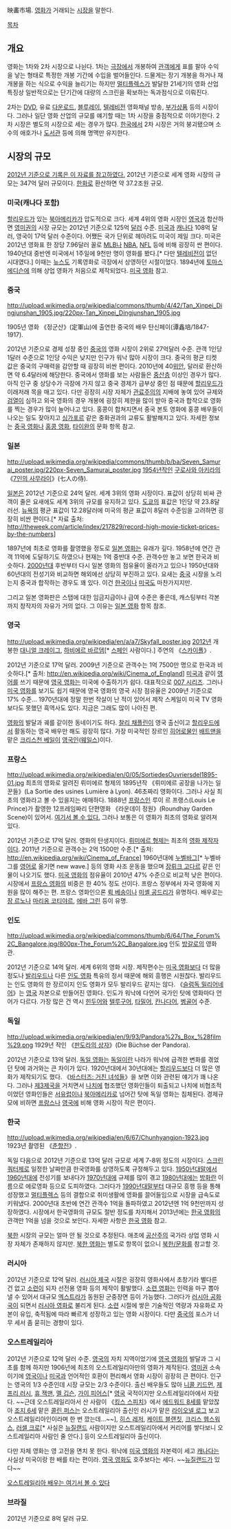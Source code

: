映畵市場. [[영화]]가 거래되는 [[시장]]을 말한다.

[[목차]]
== 개요 ==
영화는 1차와 2차 시장으로 나뉜다. 1차는 [[극장]]에서 개봉하여 [[관객]]에게 표를 팔아 수익을 낳는 형태로 특정한 개봉 기간에 수입을 벌어들인다. 드물게는 장기 개봉을 하거나 재개봉을 하는 식으로 수익을 늘리기는 하지만 [[멀티플렉스]]가 발달한 21세기의 영화 산업 특징상 일반적으로는 단기간에 대량의 스크린을 확보하는 독과점식으로 이뤄진다.

2차는 [[DVD]], 유료 [[다운로드]], [[블루레이]], [[텔레비전]] 영화채널 방송, [[부가상품]] 등의 시장이다. 그러나 일단 영화 산업의 규모를 얘기할 때는 1차 시장을 중점적으로 이야기한다. 2차 시장은 별도의 시장으로 세는 경우가 많다. [[한국]]에서 2차 시장은 거의 붕괴됐으며 소수의 애호가나 [[도서관]] 등에 의해 명맥만 유지한다.

== 시장의 규모 ==
[http://www.mpaa.org/resources/3037b7a4-58a2-4109-8012-58fca3abdf1b.pdf 2012년 기준으로 기록은 이 자료를 참고하였다.] 2012년 기준으로 세계 영화 시장의 규모는 347억 달러 규모이다. [[한화]]로 환산하면 약 37.2조원 규모.

=== 미국(캐나다 포함) ===
[[할리우드]]가 있는 [[북아메리카]]가 압도적으로 크다. 세계 4위의 영화 시장인 [[영국]]과 합산하면 [[영미권]]의 시장 규모는 2012년 기준으로 125억 [[달러]] 수준. [[미국]]과 [[캐나다]] 108억 달러, 영국이 17억 달러 수준이다. 어쨌든 국가 단위로 헤아려도 미국이 제일 크다. 미국은 2012년 영화표 한 장당 7.96달러 꼴로 [[MLB]]나 [[NBA]], [[NFL]] 등에 비해 굉장히 싼 편이다. 1940년대 중반엔 미국에서 1주일에 9천만 명이 영화를 봤다.[* 다만 [[텔레비전]]이 없던 시대였다.] 이때는 [[뉴스]]도 기록영화로 극장에서 상영하던 시절이었다. 1894년에 [[토마스 에디슨]]에 의해 상업 영화가 처음으로 제작되었다. [[미국 영화]] 참고.

=== 중국 ===
http://upload.wikimedia.org/wikipedia/commons/thumb/4/42/Tan_Xinpei_Dingjunshan_1905.jpg/220px-Tan_Xinpei_Dingjunshan_1905.jpg

1905년 영화 《정군산》(定軍山)에 출연한 중국의 배우 탄신페이(谭鑫培/1847-1917). 

2012년 기준으로 경제 성장 중인 [[중국]]의 영화 시장이 2위로 27억달러 수준. 관객 1인당 1달러 수준으로 1인당 수익은 낮지만 인구가 워낙 많아 시장이 크다. 중국의 평균 티켓 값은 중국의 구매력을 감안할 때 굉장히 비싼 편이다. 2010년에 40[[위안]], 달러로 환산하면 약 6.4달러에 해당한다. 중국에서 영화를 보는 사람들은 [[중산층]] 이상인 경우가 많다. 아직 인구 중 상당수가 극장에 가지 않고 중국 경제가 급부상 중인 점 때문에 [[할리우드]]가 이래저래 목을 매고 있다. 다만 굉장히 시장 자체가 [[관료주의]]의 지배에 놓여 있어 규제와 [[검열]]이 심하고 외국 영화의 경우 개봉에 굉장히 제한을 많이 받아 중국과 합작으로 영화를 찍는 경우가 많이 늘어나고 있다. 홍콩이 합쳐지면서 중국 본토 영화에 홍콩 배우들이 나오는 일도 잦아지고 [[싱가포르]] 같은 중화권과의 교류도 활발해지고 있다. 자세한 정보는 [[중국 영화]]나 [[홍콩 영화]], [[타이완]]의 문화 항목 참고.

=== 일본 ===
http://upload.wikimedia.org/wikipedia/commons/thumb/b/ba/Seven_Samurai_poster.jpg/220px-Seven_Samurai_poster.jpg
[[1954년]]작인 [[구로사와 아키라]]의 《[[7인의 사무라이]]》(七人の侍).

[[일본]]은 2012년 기준으로 24억 달러. 세계 3위의 영화 시장이다. 표값이 상당히 비싸 관객이 줄은 요새에도 세계 3위의 규모를 유지하고 있다. [[도쿄]]의 표값은 1인당 약 23.8달러선. [[뉴욕]]의 평균 표값이 12.28달러에 미국의 평균 표값이 8달러 수준임을 고려하면 굉장히 비싼 편이다.[* 자료 출처: http://theweek.com/article/index/217829/record-high-movie-ticket-prices-by-the-numbers]

1897년에 최초로 영화를 촬영했을 정도로 [[일본 영화]]는 유래가 깊다. 1958년에 연간 관객 11억에 도달하기도 하였으나 현재는 1억 중반대 수준. 관객수만 놓고 보면 한국과 비슷하다. [[2000년대]] 후반부터 다시 일본 영화의 점유율이 올라가고 있으나 1950년대와 60년대의 전성기와 비교하면 해외에선 상당히 부진하고 있다. 요새는 [[중국]] 시장을 노리는지 중국과 합작하는 경우도 꽤 있다. 이건 [[한국]]이나 [[미국]]도 마찬가지지만.

그리고 일본 영화판은 스탭에 대한 임금지급이나 급여 수준은 좋은데, 캐스팅부터 각본까지 창작자의 자유가 거의 없다. 그 이유는 [[일본 영화]] 항목 참조.
=== 영국 ===
http://upload.wikimedia.org/wikipedia/en/a/a7/Skyfall_poster.jpg
[[2012년]] 개봉한 [[대니얼 크레이그]], [[하비에르 바르뎀]][* [[스페인]] 사람이다.] 주연의 《[[스카이폴]]》.

2012년 기준으로 17억 달러. 2009년 기준으로 관객수는 1억 7500만 명으로 한국과 비슷하다.[* 출처: http://en.wikipedia.org/wiki/Cinema_of_England] [[미국]]과 같이 [[영어]]를 쓰기 때문에 [[영국 영화]]는 미국에 수출하기가 쉽다. 대표적으로 [[007 시리즈]]. 그러나 [[미국 영화]]를 보기도 쉽기 때문에 영국 영화의 영국 시장 점유율은 2009년 기준으로 17% 수준... 1970년대에 정말 한번 작살이 난 적이 있어서 제작 스케일이 미국 TV 영화보다도 못했던 흑역사도 있다. 지금은 그래도 많이 나아진 편.

[[영화]]의 발달과 궤를 같이한 동네이기도 하다. [[찰리 채플린]]이 영국 출신이고 [[할리우드]]에서 활동하는 영국 배우만 해도 굉장히 많다. 가장 미국적인 장르인 [[히어로물]]인 [[배트맨]]을 맡은 [[크리스천 베일]]이 [[영국인]]([[웨일스]])이다.

=== 프랑스 ===
http://upload.wikimedia.org/wikipedia/en/0/05/SortiedesOuvriersdel1895-01.jpg
최초의 영화로 알려진 뤼미에르 형제의 1895년작 《뤼미에르 공장을 나가는 일꾼들》(La Sortie des usines Lumière à Lyon). 46초짜리 영화이다. 그러나 사실 최초의 영화라고 볼 수 있을지는 애매하다. 1888년 [[프랑스인]] 루이 르 프랭스(Louis Le Prince)가 촬영한 12프레임짜리 단편영화 《라운데이 정원》(Roundhay Garden Scene)이 있어서. [http://en.wikipedia.org/wiki/Roundhay_Garden_Scene 여기서 볼 수 있다.] 그러나 보통은 이 영화가 최초의 영화로 알려져 있다.

2012년 기준으로 17억 달러. 영화의 탄생지이다. [[뤼미에르 형제]]는 최초의 [[영화 제작자]]이다. 2011년 기준으로 관객수는 2억 1500만 수준.[* 출처: http://en.wikipedia.org/wiki/Cinema_of_France] 1960년대에 [[누벨바그]][* 누벨바그를 [[영어]]로 옮기면 new wave.] 등의 영화 사조 운동을 했으며 [[장뤼크 고다르]] 같은 인물이 나오기도 했다. [[미국 영화]]의 점유율이 2010년 47% 수준으로 비교적 낮은 편이다. 시장에서 [[프랑스 영화]]의 비중은 한 40% 정도 선이다. 프랑스 정부에서 자국 영화에 지원을 많이 해주는 편. 프랑스 영화인으론 [[뤽 베송]]이나 [[미셸 공드리]]가 유명하다. 배우로는 [[장 르노]]나 [[마리옹 코티야르]], [[에바 그린]] 등이 유명.

=== 인도 ===
http://upload.wikimedia.org/wikipedia/commons/thumb/6/64/The_Forum%2C_Bangalore.jpg/800px-The_Forum%2C_Bangalore.jpg
인도 [[방갈로]]의 영화관.

2012년 기준으로 14억 달러. 세계 6위의 영화 시장. 제작편수는 [[미국 영화]]보다 더 많을 정도나 [[발리우드]]나 다른 [[인도 영화]] 특유의 정서 때문에 해외 흥행은 시원찮다. 발리우드는 인도 영화의 한 장르이지 인도 영화가 모두 발리우드 같지는 않다. 《[[슬럼독 밀리어네어]]》는 [[영국]] 자본으로 만들어진 영화다. 인도가 워낙에 다언어 국가인 탓에 영화마다 언어가 다르다. 가장 많은 건 역시 [[힌두어]]와 [[텔루구어]], [[타밀어]], [[칸나다어]], [[벵골어]] 수준.

=== 독일 ===
http://upload.wikimedia.org/wikipedia/en/9/93/Pandora%27s_Box_%28film%29.png
1929년 작인 《[[판도라의 상자]]》(Die Büchse der Pandora).

2012년 기준으로 13억 달러. [[독일 영화]]는 [[독일]]이란 나라가 워낙에 급격한 변화를 겪었던 탓에 과거와는 큰 차이가 있다. 1920년대에서 30년대에는 [[할리우드]]보다 더 많은 영화가 제작되기도 했다. 《[[바스터즈: 거친 녀석들]]》을 보면 이와 관련된 얘기가 꽤 나온다. 그러나 [[제3제국]]을 거치면서 [[나치]]에 협조했던 영화인들이 퇴출되고 나치에 비협조적이었던 영화인들은 [[서유럽]]이나 [[북아메리카]]로 넘어간 탓에 독일 영화는 침체된다. 경제규모에 비하면 [[프랑스]]나 [[영국]]에 비해 영화 시장이 작은 편이다.

=== 한국 ===
http://upload.wikimedia.org/wikipedia/en/6/67/Chunhyangjon-1923.jpg
1923년 촬영된 《[[춘향전]]》.

독일 다음으로 2012년 기준으로 13억 달러 규모로 세계 7-8위 정도의 시장이다. [[스크린 쿼터제]]로 일정한 날짜만큼 한국영화를 상영하도록 규정해두고 있다. [[1950년대]]말에서 [[1960년대]]에 전성기를 보내다가 [[1970년대]]에 규제를 많이 겪고 [[1980년대]]에는 [[방화]]란 이름으로 에로영화 등으로 도피하였다. 그러다가 [[1990년대]]말부터 대규모 흥행 등을 통해 성장했고 [[멀티플렉스]] 등의 결합으로 취미생활에 영화를 끌어들임으로 시장을 급속도로 키워냈다. 2000년대 초반에 연간 관객수 1억을 돌파하였고 2012년엔 1억 9천만까지 성장하였다. 시장에서 한국영화의 규모도 절반 정도를 차지해서 2013년에는 [[한국 영화]]의 관객만 1억을 넘을 것으로 보인다. 자세한 사항은 [[한국 영화]] 참고.

[[북한]] 시장의 규모는 얼마 안 될 것으로 추정된다. 애초에 [[공산주의]] 국가라 상업 영화 시장 자체가 존재하지 않지만. [[북한 영화]]는 별도로 항목이 없으니 [[북한/문화]]를 참고할 것.

=== 러시아 ===
2012년 기준으로 12억 달러. [[러시아 제국]] 시절은 굉장히 영화사에서 초창기라 별다른 건 없고 [[소련]]이 되자 선전용 영화 등의 제작이 활발했다. [[소련 영화]]는 인력을 마구 뽑아낼 수 있어서 대규모 [[엑스트라]]가 동원된 군중장면 등이 가능했다. 그러다가 [[러시아 공화국]]이 되면서 [[러시아 영화]]로 불리게 된다. [[소련]] 시절에 쌓은 기술적인 역량과 자유화로 자본이 유입, 축적됨에 따라 빠르게 성장하고 있는 영화 시장이다. 다만 [[중국]]의 포스가 너무 세서 좀 묻히는 경향이 있다.

=== 오스트레일리아 ===
2012년 기준으로 12억 달러 수준. [[영국]]의 자치 지역이었기에 [[영국 영화]]의 발달과 그 시초를 함께 하지만 1906년에 최초의 오스트레일리아만의 영화가 제작된다. [[영미권]] 소속이기에 [[영국]]이나 [[미국]]과 언어적인 호환이 편리해서 영화 시장이 굉장히 큰 편이다. 인구는 영국의 1/3 수준인데 시장 규모는 2/3 수준이다. 출신 배우들도 많아 [[니콜 키드먼]], [[제프리 러시]], [[휴 잭맨]], [[멜 깁슨]], [[가이 피어스]][* [[영국]] 국적이지만 오스트레일리아에서 자랐다. ~~근데 오스트레일리아서 산 사람이 《[[킹스 스피치]]》에서 [[에드워드 8세]]를 맡았잖아 [[조지 6세]] 맡은 [[콜린 퍼스]]는 오스트레일리아 출신인 러시가 맡은 [[라이오넬 로그]] 보고 오스트레일리아인이라며 한 번 깠는데...~~], [[히스 레저]], [[케이트 블랜칫]], [[크리스 헴스워스]], [[러셀 크로]][* 사실은 [[뉴질랜드]] 사람이지만 오스트레일리아에서 커리어를 쌓다보니 오스트레일리아 사람인 줄 안다.] 등이 오스트레일리아 출신이다.

다만 자체 영화는 영 고전을 면치 못 한다. 워낙에 [[미국 영화]]의 자본력이 세고 [[캐나다]]는 사실상 미국이랑 한 배를 타는 편이라. [[영국 영화]]도 호주보다는 세다. ~~[[뉴질랜드]]가 있다~~

[http://en.wikipedia.org/wiki/Cinema_of_Australia 오스트레일리아 배우는 여기서 볼 수 있다]
=== 브라질 ===
2012년 기준으로 8억 달러 규모.
